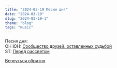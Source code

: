 ```yaml
---
title: "2024-03-19 Песня дня"
date: "2024-03-19"
slug: "2024-03-19-1"
theme: "blog"
tags: "music"
---
```


Песня дня:\
ОН ЮН: 
[Сообщество друзей, оставленных судьбой](https://music.yandex.ru/album/23607276/track/107560247)
\
ST:
[Перед рассветом](https://music.yandex.ru/album/4431270/track/35505096)



[Вернуться обратно](https://bobkov.tech/blog/)


